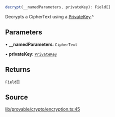 ```ts
decrypt(__namedParameters, privateKey): Field[]
```

Decrypts a CipherText using a [PrivateKey](../../../classes/PrivateKey.mdx).^

## Parameters

• **\_\_namedParameters**: `CipherText`

• **privateKey**: [`PrivateKey`](../../../classes/PrivateKey.mdx)

## Returns

`Field`[]

## Source

[lib/provable/crypto/encryption.ts:45](https://github.com/o1-labs/o1js/blob/ccbd5fd4525adaf6c1f07bef7847d7bac67c71b5/src/lib/provable/crypto/encryption.ts#L45)
